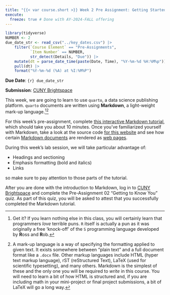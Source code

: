 ```yaml
---
title: "{{< var course.short >}} Week 2 Pre Assignment: Getting Started with Markdown"
execute:
  freeze: true # Done with AY-2024-FALL offering
---
```


```r
library(tidyverse)
NUMBER <- 2
due_date_str <- read_csv("../key_dates.csv") |> 
    filter(`Course Element` == "Pre-Assignments", 
           `Item Number` == NUMBER, 
           str_detect(Details, "Due")) |> 
    mutate(dt = parse_date_time(paste(Date, Time), "%Y-%m-%d %H:%M%p")) |>
    pull(dt) |>
    format("%Y-%m-%d (%A) at %I:%M%P")
```

**Due Date**: `{r} due_date_str`

**Submission**: [CUNY Brightspace](https://brightspace.cuny.edu/)

This week, we are going to learn to use `quarto`, a data science publishing
platform. `quarto` documents are written using **Markdown**, a light-weight
mark-up language.[^1][^2]

For this week's pre-assignment, complete [this interactive 
Markdown tutorial](https://commonmark.org/help/tutorial/), which should take you
about 10 minutes. Once you've familiarized yourself with Markdown, take a look
at the source code [for this website](https://github.com/michaelweylandt/STA9750)
and see how certain [Markdown documents](https://github.com/michaelweylandt/STA9750/blob/main/miniprojects.qmd) 
are rendered as [web pages](../miniprojects.html).

During this week's lab session, we will take particular advantage of:

- Headings and sectioning
- Emphasis formatting (bold and italics)
- Links

so make sure to pay attention to those parts of the tutorial.

After you are done with the introduction to Markdown, log in to
[CUNY Brightspace](https://brightspace.cuny.edu/) and complete the Pre-Assignment
02 "Getting to Know You" quiz. As part of this quiz, you will be asked to
attest that you successfully completed the Markdown tutorial.

[^1]: Get it? If you learn nothing else in this class, you will certainly learn
that programmers _love_ terrible puns. `R` itself is actually a pun as it was
originally a free 'knock-off' of the `S` programming language developed by **R**oss
and **R**ob.

[^2]: A mark-up language is a way of specifying the formatting applied to given
text. It exists somewhere between "plain text" and a full document format like a
`.docx` file. Other markup languages include HTML (hyper text markup language), 
rST (reStructured Text), LaTeX (used for scientific typesetting), and many others.
Markdown is the simplest of these and the only one you will be required to _write_
in this course. You will need to learn a bit of how HTML is structured and, if you
are including math in your mini-project or final project submissions, a bit of LaTeX
will go a long way.
